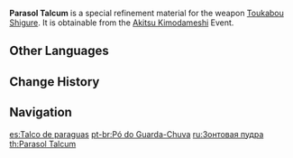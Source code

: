 {{Item Infobox
|id           = 200113
|image        = Item Parasol Talcum.png
|type         = Refinement Materials
|invCategory  = Character Development Items
|quality      = 4
|effect       = Specialized refinement material for the [[Toukabou Shigure]].
|description  = A powdery substance meant to bind bamboo to an umbrella.<br />Even as the seasons change and the past dissolves, memory and thoughts will always remain, slumbering beneath an umbrella to rest in the shroud of a dream.
|source1      = [[Akitsu Kimodameshi]] Event
|weapon       = Toukabou Shigure
}}
'''Parasol Talcum''' is a special refinement material for the weapon [[Toukabou Shigure]]. It is obtainable from the [[Akitsu Kimodameshi]] Event.

==Other Languages==
{{Other Languages
|en      = Parasol Talcum
|zhs     = 若狭的藁末
|zhs_rm  = Ruòxiá de Gǎomò
|zht     = 若狹的藁末
|zht_rm  = Ruòxiá de Gǎomò
|zh_tl   = 
|ja      = 若狭の藁粉
|ja_rm   = Wakasa no Warako{{Assumed}}
|ja_tl   = 
|ko      = 우산용 분말
|ko_tl   = Umbrella Powder
|es      = Talco de paraguas
|es_tl   = Umbrella Talcum
|fr      = Talc de parapluie
|fr_tl   = Umbrella Talc
|ru      = Зонтовая пудра
|ru_tl   = Umbrella Powder
|th      = Parasol Talcum
|vi      = Bột Keo
|vi_tl   = 
|de      = Regenschirmstaub
|de_tl   = Umbrella Powder
|id      = Parasol Talcum
|pt      = Pó do Guarda-Chuva
|pt_tl   = 
|tr      = Şemsiye Tozu
|tr_tl   = 
|it      = Polvere per parasole
|it_tl   = Sunshade Powder
}}

==Change History==
{{Change History|3.3}}

==Navigation==
{{Development Item Navbox|type=Weapon Materials}}

[[es:Talco de paraguas]]
[[pt-br:Pó do Guarda-Chuva]]
[[ru:Зонтовая пудра]]
[[th:Parasol Talcum]]
